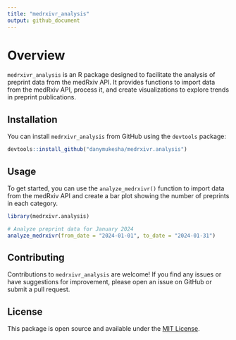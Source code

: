 ```yaml
---
title: "medrxivr_analysis"
output: github_document
---
```


# Overview

`medrxivr_analysis` is an R package designed to facilitate the analysis of preprint data from the medRxiv API. It provides functions to import data from the medRxiv API, process it, and create visualizations to explore trends in preprint publications.

## Installation

You can install `medrxivr_analysis` from GitHub using the `devtools` package:

```r
devtools::install_github("danymukesha/medrxivr.analysis")
```

## Usage

To get started, you can use the `analyze_medrxivr()` function to import data from the medRxiv API and create a bar plot showing the number of preprints in each category.

```r
library(medrxivr.analysis)

# Analyze preprint data for January 2024
analyze_medrxivr(from_date = "2024-01-01", to_date = "2024-01-31")
```

## Contributing

Contributions to `medrxivr_analysis` are welcome! If you find any issues or have suggestions for improvement, please open an issue on GitHub or submit a pull request.

## License

This package is open source and available under the [MIT License](https://opensource.org/licenses/MIT).
